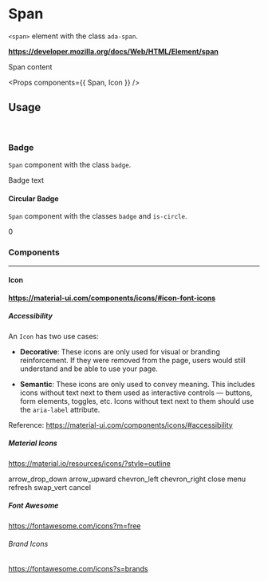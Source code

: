 <!-- Packages -->

<!-- Components -->

# Span

`<span>` element with the class `ada-span`.

**https://developer.mozilla.org/docs/Web/HTML/Element/span**

<Preview>
  <Span>Span content</Span>
</Preview>

<Props components={{ Span, Icon }} />

## Usage

<br/>

### Badge

`Span` component with the class `badge`.

<Preview>
  <Span>
    Badge text
  </Span>
</Preview>

#### Circular Badge

`Span` component with the classes `badge` and `is-circle`.

<Preview>
  <Span className='badge is-circle'>
    0
  </Span>
</Preview>

### Components

<hr/>

#### Icon

**https://material-ui.com/components/icons/#icon-font-icons**

##### Accessibility

An `Icon` has two use cases:

- **Decorative**: These icons are only used for visual or branding
  reinforcement. If they were removed from the page, users would still understand and be able to use your page.

- **Semantic**: These icons are only used to convey meaning. This includes icons
  without text next to them used as interactive controls — buttons, form
  elements, toggles, etc. Icons without text next to them should use the
  `aria-label` attribute.

Reference: https://material-ui.com/components/icons/#accessibility

##### Material Icons

https://material.io/resources/icons/?style=outline

<Preview>
  <Icon aria-label='More options'>arrow_drop_down</Icon>
  <Icon aria-label='Scroll to top'>arrow_upward</Icon>
  <Icon aria-label='Previous'>chevron_left</Icon>
  <Icon aria-label='Next'>chevron_right</Icon>
  <Icon aria-label='Close sidebar'>close</Icon>
  <Icon aria-label='Open menu'>menu</Icon>
  <Icon aria-label='Try again'>refresh</Icon>
  <Icon aria-label='Sort by name'>swap_vert</Icon>
  <Icon data-outlined aria-label='Cancel'>cancel</Icon>
</Preview>

##### Font Awesome

https://fontawesome.com/icons?m=free

<Preview>
  <Icon className='fas fa-spinner fa-spin' />
  <Icon className='fas fa-credit-card' aria-label='View budget' />
  <Icon className='fas fa-bolt' />
  <Icon className='fas fa-tasks' aria-label='View deliverables' />
  <Icon className='fas fa-grin-alt' aria-hidden />
  <Icon className='fas fa-seedling' aria-label='View growth' />
  <Icon className='fas fa-tools' aria-hidden />
</Preview>

###### Brand Icons

https://fontawesome.com/icons?s=brands

<Preview>
  <Icon className='fab fa-instagram' aria-label='To Instagram' />
  <Icon className='fab fa-twitter' aria-label='To Twitter' />
  <Icon className='fab fa-facebook-f' aria-label='To Facebook' />
  <Icon className='fab fa-linkedin' aria-label='To LinkedIn' />
  <Icon className='fab fa-github' aria-label='To GitHub' />
  <Icon className='fab fa-google-drive' aria-label='To Google Drive' />
</Preview>
